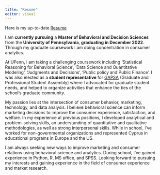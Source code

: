 ```yaml
---
title: "Resume"
editor: visual
---
```


Here is my up-to-date [Resume](Resume_Konstantinou.pdf)

I am **currently pursuing** a **Master of Behavioral and Decision Sciences** from the **University of Pennsylvania**, **graduating in December 2022**. Through my graduate coursework I am doing concentration in consumer analytics.

At UPenn, I am taking a challenging coursework including 'Statistical Reasoning for Behavioral Science', 'Data Science and Quantitative Modeling', 'Judgments and Decisions', 'Public policy and Public Finance'. I was also elected as a **student representative** for [GAPSA](https://web.sas.upenn.edu/lps-gov/program-representatives/) (Graduate and Professional Student Assembly) where I advocated for graduate student needs, and helped to organize activities that enhance the ties of the school's graduate community.

My passion lies at the intersection of consumer behavior, marketing, technology, and data analysis. I believe behavioral science can inform marketing decisions to improve the consumer experience, satisfaction, and welfare. In my experience at previous positions, I developed analytical and problem-solving skills, an understanding of quantitative and qualitative methodologies, as well as strong interpersonal skills. While in school, I've worked for non-governmental organizations and represented Cyprus in educational programs in Europe and the US.

I am always seeking new ways to improve marketing and consumer relations using behavioral science and analytics. During school, I've gained experience in Python, R, MS office, and SPSS. Looking forward to pursuing my interests and gaining experience in the field of consumer experience and market research.
